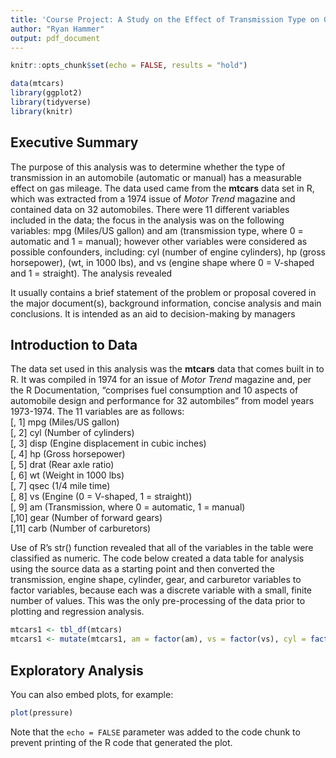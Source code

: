 ```yaml
---
title: 'Course Project: A Study on the Effect of Transmission Type on Gas Mileage'
author: "Ryan Hammer"
output: pdf_document
---
```


```r
knitr::opts_chunk$set(echo = FALSE, results = "hold")
```
```r
data(mtcars)
library(ggplot2)
library(tidyverse)
library(knitr)
```

## Executive Summary

The purpose of this analysis was to determine whether the type of transmission in an automobile (automatic or manual) has a measurable effect on gas mileage. The data used came from the **mtcars** data set in R, which was extracted from a 1974 issue of _Motor Trend_ magazine and contained data on 32 automobiles. There were 11 different variables included in the data; the focus in the analysis was on the following variables: mpg (Miles/US gallon) and am (transmission type, where 0 = automatic and 1 = manual); however other variables were considered as possible confounders, including: cyl (number of engine cylinders), hp (gross horsepower), (wt, in 1000 lbs), and vs (engine shape where 0 = V-shaped and 1 = straight).
The analysis revealed

It usually contains a brief statement of the problem or proposal covered in the major document(s), background information, concise analysis and main conclusions. It is intended as an aid to decision-making by managers 

## Introduction to Data

The data set used in this analysis was the **mtcars** data that comes built in to R. It was compiled in 1974 for an issue of _Motor Trend_ magazine and, per the R Documentation, "comprises fuel consumption and 10 aspects of automobile design and performance for 32 autombiles" from model years 1973-1974. The 11 variables are as follows:  
[, 1]	mpg	(Miles/US gallon)  
[, 2]	cyl	(Number of cylinders)  
[, 3]	disp (Engine displacement in cubic inches)  
[, 4]	hp (Gross horsepower)  
[, 5]	drat (Rear axle ratio)  
[, 6]	wt (Weight in 1000 lbs)  
[, 7]	qsec (1/4 mile time)  
[, 8]	vs (Engine (0 = V-shaped, 1 = straight))  
[, 9]	am (Transmission, where 0 = automatic, 1 = manual)  
[,10]	gear (Number of forward gears)  
[,11]	carb (Number of carburetors)  

Use of R's str() function revealed that all of the variables in the table were classified as numeric. The code below created a data table for analysis using the source data as a starting point and then converted the transmission, engine shape, cylinder, gear, and carburetor variables to factor variables, because each was a discrete variable with a small, finite number of values. This was the only pre-processing of the data prior to plotting and regression analysis.
```r
mtcars1 <- tbl_df(mtcars)
mtcars1 <- mutate(mtcars1, am = factor(am), vs = factor(vs), cyl = factor(cyl), gear = factor(gear), carb = factor(carb))
```

## Exploratory Analysis

You can also embed plots, for example:

```r
plot(pressure)
```

Note that the `echo = FALSE` parameter was added to the code chunk to prevent printing of the R code that generated the plot.
